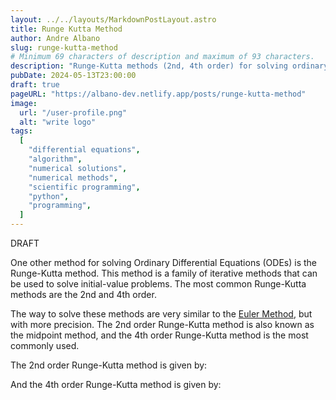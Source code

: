 ```yaml
---
layout: ../../layouts/MarkdownPostLayout.astro
title: Runge Kutta Method
author: Andre Albano
slug: runge-kutta-method
# Minimum 69 characters of description and maximum of 93 characters.
description: "Runge-Kutta methods (2nd, 4th order) for solving ordinary differential equations."
pubDate: 2024-05-13T23:00:00
draft: true
pageURL: "https://albano-dev.netlify.app/posts/runge-kutta-method"
image:
  url: "/user-profile.png"
  alt: "write logo"
tags:
  [
    "differential equations",
    "algorithm",
    "numerical solutions",
    "numerical methods",
    "scientific programming",
    "python",
    "programming",
  ]
---
```



DRAFT

One other method for solving Ordinary Differential Equations (ODEs) is the Runge-Kutta method. This method is a 
family of iterative methods that can be used to solve initial-value problems. The most common Runge-Kutta methods
are the 2nd and 4th order.

The way to solve these methods are very similar to the [Euler Method](/posts/euler-method-ode), but with more precision.
The 2nd order Runge-Kutta method is also known as the midpoint method, and the 4th order Runge-Kutta method is the most 
commonly used.

The 2nd order Runge-Kutta method is given by:

<LatexCenter formula="
w_{0} = \alpha \\
w_{i+1} = w_{i} + h f(t_{i} + \frac{h}{2}, w_{i} + \frac{h}{2} f(t_{i}, w_{i}))
" />

And the 4th order Runge-Kutta method is given by:

<LatexCenter formula="
w_{0} = \alpha \\
k_{1} = h f(t_{i}, w_{i}) \\
k_{2} = h f(t_{i} + \frac{h}{2}, w_{i} + \frac{k_{1}}{2}) \\
k_{3} = h f(t_{i} + \frac{h}{2}, w_{i} + \frac{k_{2}}{2}) \\
k_{4} = h f(t_{i+1} + h, w_{i} + k_{3}) \\
w_{i+1} = w_{i} + \frac{1}{6}(k_{1} + 2k_{2} + 2k_{3} + k_{4})
" />